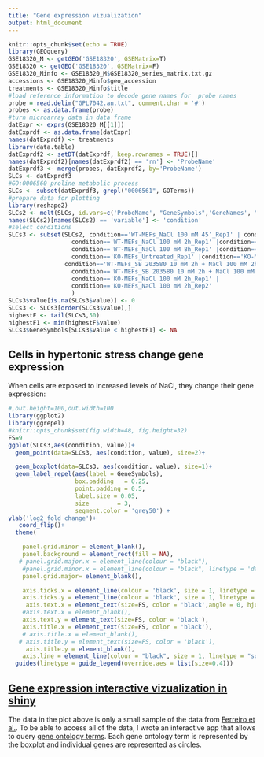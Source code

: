 ```yaml
---
title: "Gene expression vizualization"
output: html_document
---
```


```r
knitr::opts_chunk$set(echo = TRUE)
library(GEOquery)
GSE18320_M <- getGEO('GSE18320', GSEMatrix=T)
GSE18320 <- getGEO('GSE18320', GSEMatrix=F)
GSE18320_Minfo <- GSE18320_M$GSE18320_series_matrix.txt.gz
accessions <- GSE18320_Minfo$geo_accession
treatments <- GSE18320_Minfo$title
#load reference information to decode gene names for  probe names
probe = read.delim("GPL7042.an.txt", comment.char = '#')
probes <- as.data.frame(probe)
#turn microarray data in data frame
datExpr <- exprs(GSE18320_M[[1]])
datExprdf <- as.data.frame(datExpr)
names(datExprdf) <- treatments
library(data.table)
datExprdf2 <- setDT(datExprdf, keep.rownames = TRUE)[]
names(datExprdf2)[names(datExprdf2) == 'rn'] <- 'ProbeName' 
datExprdf3 <- merge(probes, datExprdf2, by='ProbeName')
SLCs <- datExprdf3
#GO:0006560 proline metabolic process
SLCs <- subset(datExprdf3, grepl("0006561", GOTerms))
#prepare data for plotting
library(reshape2)
SLCs2 <- melt(SLCs, id.vars=c('ProbeName', "GeneSymbols",'GeneNames', "GOTerms", 'GemmaIDs', 'NCBIids' ))
names(SLCs2)[names(SLCs2) == 'variable'] <- 'condition'
#select conditions
SLCs3 <- subset(SLCs2, condition=='WT-MEFs_NaCl 100 mM 45’_Rep1' | condition=='WT-MEFs_NaCl 100 mM 45’_Rep2' |
                  condition=='WT-MEFs_NaCl 100 mM 2h_Rep1' |condition=='WT-MEFs_NaCl 100 mM 2h_Rep2' |
                  condition=='WT-MEFs_NaCl 100 mM 8h_Rep1' |condition=='WT-MEFs_NaCl 100 mM 8h_Rep2' |
                  condition=='KO-MEFs_Untreated_Rep1' |condition=='KO-MEFs_Untreated_Rep2' |
                condition=='WT-MEFs_SB 203580 10 mM 2h + NaCl 100 mM 2h_Rep1' |
                  condition=='WT-MEFs_SB 203580 10 mM 2h + NaCl 100 mM 2h_Rep2' |
                  condition=='KO-MEFs_NaCl 100 mM 2h_Rep1' |
                  condition=='KO-MEFs_NaCl 100 mM 2h_Rep2' 
                  )
SLCs3$value[is.na(SLCs3$value)] <- 0
SLCs3 <- SLCs3[order(SLCs3$value),] 
highestF <- tail(SLCs3,50)
highestF1 <- min(highestF$value)
SLCs3$GeneSymbols[SLCs3$value < highestF1] <- NA

```

## Cells in hypertonic stress change gene expression

When cells are exposed to increased levels of NaCl, they change their gene expression:

```r
#,out.height=100,out.width=100
library(ggplot2)
library(ggrepel)
#knitr::opts_chunk$set(fig.width=48, fig.height=32) 
FS=9
ggplot(SLCs3,aes(condition, value))+
  geom_point(data=SLCs3, aes(condition, value), size=2)+

  geom_boxplot(data=SLCs3, aes(condition, value), size=1)+
  geom_label_repel(aes(label = GeneSymbols),
                   box.padding   = 0.25,
                   point.padding = 0.5,
                   label.size = 0.05,
                   size        = 3,
                   segment.color = 'grey50') +
ylab('log2 fold change')+
   coord_flip()+
  theme(

    panel.grid.minor = element_blank(),
    panel.background = element_rect(fill = NA),
   # panel.grid.major.x = element_line(colour = "black"),
    #panel.grid.minor.x = element_line(colour = "black", linetype = 'dashed'),
    panel.grid.major= element_blank(),

    axis.ticks.x = element_line(colour = 'black', size = 1, linetype = 'solid'),
    axis.ticks.y = element_line(colour = 'black', size = 1, linetype = 'solid'),
     axis.text.x = element_text(size=FS, color = 'black',angle = 0, hjust = 0.5, vjust = 0.3),
    #axis.text.x = element_blank(),
    axis.text.y = element_text(size=FS, color = 'black'),
    axis.title.x = element_text(size=FS, color = 'black'),
    # axis.title.x = element_blank(),
   # axis.title.y = element_text(size=FS, color = 'black'),
     axis.title.y = element_blank(),
    axis.line = element_line(colour = "black", size = 1, linetype = "solid")) +
  guides(linetype = guide_legend(override.aes = list(size=0.4)))

```

## [Gene expression interactive vizualization in shiny](https://athiemicke.shinyapps.io/microarray_deploy2/)

The data in the plot above is only a small sample of the data from [Ferreiro et al.](https://www.ncbi.nlm.nih.gov/pubmed/20187982). To be able to access all of the data, I wrote an interactive app that allows to query [gene ontology terms](http://geneontology.org/). Each gene ontology term is represented by the boxplot and individual genes are represented as circles.


